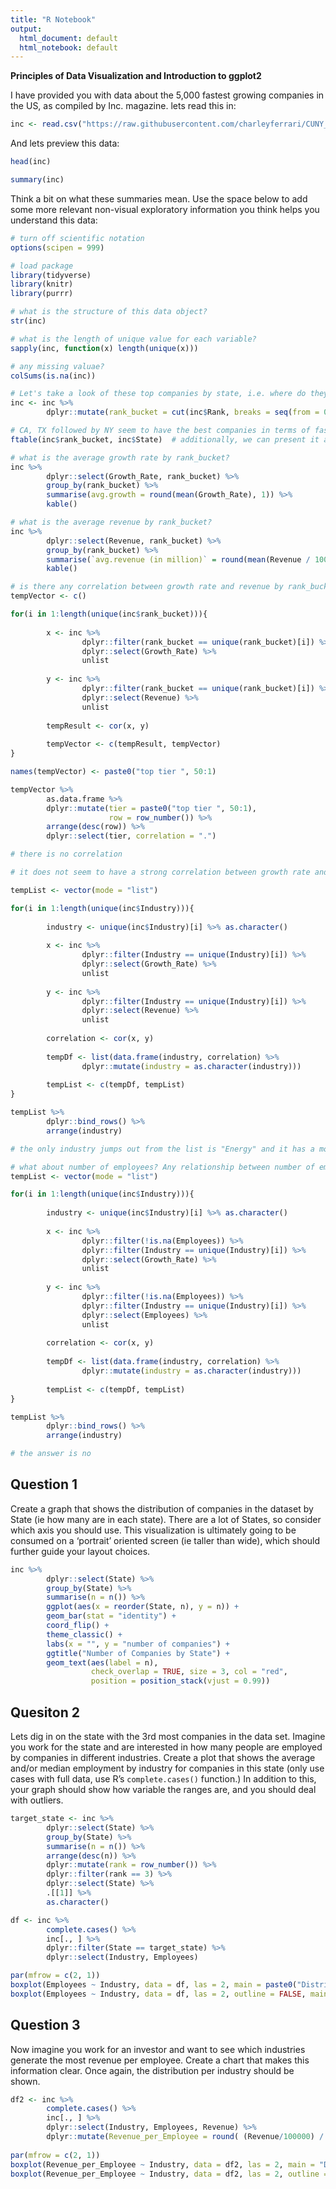 ```yaml
---
title: "R Notebook"
output:
  html_document: default
  html_notebook: default
---
```


**Principles of Data Visualization and Introduction to ggplot2**

I have provided you with data about the 5,000 fastest growing companies in the US, as compiled by Inc. magazine. lets read this in:

```r

inc <- read.csv("https://raw.githubusercontent.com/charleyferrari/CUNY_DATA_608/master/module1/Data/inc5000_data.csv", header= TRUE)

```

And lets preview this data:

```r

head(inc)

```
```r

summary(inc)

```

Think a bit on what these summaries mean. Use the space below to add some more relevant non-visual exploratory information you think helps you understand this data:

```r
# turn off scientific notation
options(scipen = 999)

# load package
library(tidyverse)
library(knitr)
library(purrr)

# what is the structure of this data object?
str(inc)

# what is the length of unique value for each variable?
sapply(inc, function(x) length(unique(x)))

# any missing valuae?
colSums(is.na(inc))

# Let's take a look of these top companies by state, i.e. where do they locate?
inc <- inc %>%
        dplyr::mutate(rank_bucket = cut(inc$Rank, breaks = seq(from = 0, to = length(inc$Rank), by = 100), labels = paste0("top ", 1:50, " tier")))  # cut by every 100 companies

# CA, TX followed by NY seem to have the best companies in terms of fastest growth rate
ftable(inc$rank_bucket, inc$State)  # additionally, we can present it as heatmap
```

```r
# what is the average growth rate by rank_bucket?
inc %>% 
        dplyr::select(Growth_Rate, rank_bucket) %>%
        group_by(rank_bucket) %>%
        summarise(avg.growth = round(mean(Growth_Rate), 1)) %>%
        kable()

# what is the average revenue by rank_bucket?
inc %>% 
        dplyr::select(Revenue, rank_bucket) %>%
        group_by(rank_bucket) %>%
        summarise(`avg.revenue (in million)` = round(mean(Revenue / 1000000), 1)) %>%  # divided by million
        kable()

# is there any correlation between growth rate and revenue by rank_bucket?
tempVector <- c()

for(i in 1:length(unique(inc$rank_bucket))){
        
        x <- inc %>% 
                dplyr::filter(rank_bucket == unique(rank_bucket)[i]) %>%
                dplyr::select(Growth_Rate) %>% 
                unlist
        
        y <- inc %>% 
                dplyr::filter(rank_bucket == unique(rank_bucket)[i]) %>%
                dplyr::select(Revenue) %>% 
                unlist
        
        tempResult <- cor(x, y)
        
        tempVector <- c(tempResult, tempVector)
}

names(tempVector) <- paste0("top tier ", 50:1)

tempVector %>% 
        as.data.frame %>%
        dplyr::mutate(tier = paste0("top tier ", 50:1),
                      row = row_number()) %>%
        arrange(desc(row)) %>%
        dplyr::select(tier, correlation = ".")

# there is no correlation
```

```r
# it does not seem to have a strong correlation between growth rate and revenue by rank, perhaps it makes more sense to look at the relationship by industry segment

tempList <- vector(mode = "list")

for(i in 1:length(unique(inc$Industry))){
        
        industry <- unique(inc$Industry)[i] %>% as.character()
        
        x <- inc %>% 
                dplyr::filter(Industry == unique(Industry)[i]) %>%
                dplyr::select(Growth_Rate) %>% 
                unlist
        
        y <- inc %>% 
                dplyr::filter(Industry == unique(Industry)[i]) %>%
                dplyr::select(Revenue) %>% 
                unlist
        
        correlation <- cor(x, y)
        
        tempDf <- list(data.frame(industry, correlation) %>%
                dplyr::mutate(industry = as.character(industry)))
        
        tempList <- c(tempDf, tempList)
}

tempList %>%
        dplyr::bind_rows() %>%
        arrange(industry)

# the only industry jumps out from the list is "Energy" and it has a modest positive correlation between growth and revenue (and it is statistically significant, i.e. cor.test(inc$Growth_Rate[inc$Industry == "Energy"], inc$Revenue[inc$Industry == "Energy"]), p-value < .000000)
```

```r
# what about number of employees? Any relationship between number of employees and growth by industry?
tempList <- vector(mode = "list")

for(i in 1:length(unique(inc$Industry))){
        
        industry <- unique(inc$Industry)[i] %>% as.character()
        
        x <- inc %>% 
                dplyr::filter(!is.na(Employees)) %>%
                dplyr::filter(Industry == unique(Industry)[i]) %>%
                dplyr::select(Growth_Rate) %>% 
                unlist
        
        y <- inc %>% 
                dplyr::filter(!is.na(Employees)) %>%
                dplyr::filter(Industry == unique(Industry)[i]) %>%
                dplyr::select(Employees) %>% 
                unlist
        
        correlation <- cor(x, y)
        
        tempDf <- list(data.frame(industry, correlation) %>%
                dplyr::mutate(industry = as.character(industry)))
        
        tempList <- c(tempDf, tempList)
}

tempList %>%
        dplyr::bind_rows() %>%
        arrange(industry)

# the answer is no
```
## Question 1

Create a graph that shows the distribution of companies in the dataset by State (ie how many are in each state). There are a lot of States, so consider which axis you should use. This visualization is ultimately going to be consumed on a 'portrait' oriented screen (ie taller than wide), which should further guide your layout choices.

```r

inc %>%
        dplyr::select(State) %>%
        group_by(State) %>%
        summarise(n = n()) %>%
        ggplot(aes(x = reorder(State, n), y = n)) +
        geom_bar(stat = "identity") +
        coord_flip() +
        theme_classic() +
        labs(x = "", y = "number of companies") +
        ggtitle("Number of Companies by State") + 
        geom_text(aes(label = n),
                  check_overlap = TRUE, size = 3, col = "red",
                  position = position_stack(vjust = 0.99))

```

## Quesiton 2

Lets dig in on the state with the 3rd most companies in the data set. Imagine you work for the state and are interested in how many people are employed by companies in different industries. Create a plot that shows the average and/or median employment by industry for companies in this state (only use cases with full data, use R's `complete.cases()` function.) In addition to this, your graph should show how variable the ranges are, and you should deal with outliers.

```r

target_state <- inc %>%
        dplyr::select(State) %>%
        group_by(State) %>%
        summarise(n = n()) %>%
        arrange(desc(n)) %>%
        dplyr::mutate(rank = row_number()) %>%
        dplyr::filter(rank == 3) %>%
        dplyr::select(State) %>%
        .[[1]] %>%
        as.character()

df <- inc %>%
        complete.cases() %>% 
        inc[., ] %>% 
        dplyr::filter(State == target_state) %>%
        dplyr::select(Industry, Employees)

par(mfrow = c(2, 1))
boxplot(Employees ~ Industry, data = df, las = 2, main = paste0("Distribution of Number of Employees by Industries in ", target_state))
boxplot(Employees ~ Industry, data = df, las = 2, outline = FALSE, main = paste0("Distribution of Number of Employees by Industries in ", target_state, " (outliners removed)"))

```

## Question 3

Now imagine you work for an investor and want to see which industries generate the most revenue per employee. Create a chart that makes this information clear. Once again, the distribution per industry should be shown.

```r

df2 <- inc %>%
        complete.cases() %>% 
        inc[., ] %>% 
        dplyr::select(Industry, Employees, Revenue) %>%
        dplyr::mutate(Revenue_per_Employee = round( (Revenue/100000) / Employees, 0 ))
        
par(mfrow = c(2, 1))
boxplot(Revenue_per_Employee ~ Industry, data = df2, las = 2, main = "Distribution of Revenue per Employee by Industries", ylab = "Revenue in $100k")
boxplot(Revenue_per_Employee ~ Industry, data = df2, las = 2, outline = FALSE, main = "Distribution of Revenue per Employee by Industries (outliners removed)", ylab = "Revenue in $100k")

```

